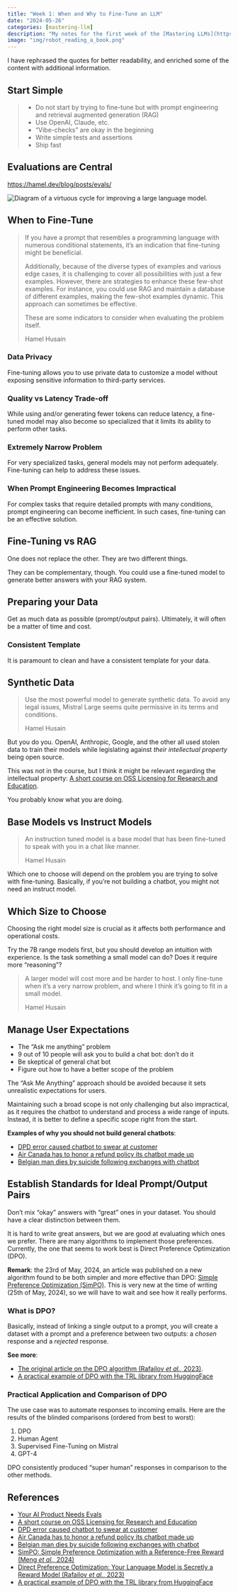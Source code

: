 ```yaml
---
title: "Week 1: When and Why to Fine-Tune an LLM"
date: "2024-05-26"
categories: [mastering-llm]
description: "My notes for the first week of the [Mastering LLMs](https://maven.com/parlance-labs/fine-tuning) conference hosted by [Hamel Husain](https://x.com/HamelHusain) and [Dan Becker](https://x.com/dan_s_becker)."
image: "img/robot_reading_a_book.png"
---
```

I have rephrased the quotes for better readability, and enriched some of the content with additional information.

## Start Simple

> * Do not start by trying to fine-tune but with prompt engineering and retrieval augmented generation (RAG)
> * Use OpenAI, Claude, etc.
> * "Vibe-checks" are okay in the beginning
> * Write simple tests and assertions
> * Ship fast

## Evaluations are Central

<https://hamel.dev/blog/posts/evals/>

![](img/diagram-cover.png "Diagram of a virtuous cycle for improving a large language model."){fig-alt="Diagram of a virtuous cycle for improving a large language model."}

## When to Fine-Tune

> If you have a prompt that resembles a programming language with numerous conditional statements, it's an indication that fine-tuning might be beneficial.
>
> Additionally, because of the diverse types of examples and various edge cases, it is challenging to cover all possibilities with just a few examples. However, there are strategies to enhance these few-shot examples. For instance, you could use RAG and maintain a database of different examples, making the few-shot examples dynamic. This approach can sometimes be effective.
>
> These are some indicators to consider when evaluating the problem itself.
>
> Hamel Husain

### Data Privacy

Fine-tuning allows you to use private data to customize a model without exposing sensitive information to third-party services.

### Quality vs Latency Trade-off

While using and/or generating fewer tokens can reduce latency, a fine-tuned model may also become so specialized that it limits its ability to perform other tasks.

### Extremely Narrow Problem

For very specialized tasks, general models may not perform adequately. Fine-tuning can help to address these issues.

### When Prompt Engineering Becomes Impractical

For complex tasks that require detailed prompts with many conditions, prompt engineering can become inefficient. In such cases, fine-tuning can be an effective solution.

## Fine-Tuning vs RAG

One does not replace the other. They are two different things.

They can be complementary, though. You could use a fine-tuned model to generate better answers with your RAG system.

## Preparing your Data

Get as much data as possible (prompt/output pairs). Ultimately, it will often be a matter of time and cost.

### Consistent Template

It is paramount to clean and have a consistent template for your data.

## Synthetic Data

> Use the most powerful model to generate synthetic data. To avoid any legal issues, Mistral Large seems quite permissive in its terms and conditions.
>
> Hamel Husain

But you do you. OpenAI, Anthropic, Google, and the other all used stolen data to train their models while legislating against *their intellectual property* being open source.

This was not in the course, but I think it might be relevant regarding the intellectual property: [A short course on OSS Licensing for Research and Education](https://gw-ospo.github.io/oss-licensing/intro.html).

You probably know what you are doing.

## Base Models vs Instruct Models

> An instruction tuned model is a base model that has been fine-tuned to speak with you in a chat like manner.
>
> Hamel Husain

Which one to choose will depend on the problem you are trying to solve with fine-tuning. Basically, if you're not building a chatbot, you might not need an instruct model.

## Which Size to Choose

Choosing the right model size is crucial as it affects both performance and operational costs.

Try the 7B range models first, but you should develop an intuition with experience. Is the task something a small model can do? Does it require more "reasoning"?

> A larger model will cost more and be harder to host. I only fine-tune when it's a very narrow problem, and where I think it's going to fit in a small model.
>
> Hamel Husain

## Manage User Expectations

* The "Ask me anything" problem
* 9 out of 10 people will ask you to build a chat bot: don't do it
* Be skeptical of general chat bot
* Figure out how to have a better scope of the problem

The "Ask Me Anything" approach should be avoided because it sets unrealistic expectations for users.

Maintaining such a broad scope is not only challenging but also impractical, as it requires the chatbot to understand and process a wide range of inputs. Instead, it is better to define a specific scope right from the start.

**Examples of why you should not build general chatbots**:

* [DPD error caused chatbot to swear at customer](https://www.bbc.com/news/technology-68025677)
* [Air Canada has to honor a refund policy its chatbot made up](https://www.wired.com/story/air-canada-chatbot-refund-policy/)
* [Belgian man dies by suicide following exchanges with chatbot](https://www.brusselstimes.com/430098/belgian-man-commits-suicide-following-exchanges-with-chatgpt)

## Establish Standards for Ideal Prompt/Output Pairs

Don't mix "okay" answers with "great" ones in your dataset. You should have a clear distinction between them.

It is hard to write great answers, but we are good at evaluating which ones we prefer. There are many algorithms to implement those preferences. Currently, the one that seems to work best is Direct Preference Optimization (DPO).

**Remark**: the 23rd of May, 2024, an article was published on a new algorithm found to be both simpler and more effective than DPO: [Simple Preference Optimization (SimPO)](https://arxiv.org/abs/2405.14734). This is very new at the time of writing (25th of May, 2024), so we will have to wait and see how it really performs.

### What is DPO?

Basically, instead of linking a single output to a prompt, you will create a dataset with a prompt and a preference between two outputs: a *chosen* response and a *rejected* response.

**See more**:

* [The original article on the DPO algorithm (Rafailov *et al.*, 2023)](https://arxiv.org/abs/2305.18290).
* [A practical example of DPO with the TRL library from HuggingFace](https://huggingface.co/docs/trl/main/en/dpo_trainer)

### Practical Application and Comparison of DPO

The use case was to automate responses to incoming emails. Here are the results of the blinded comparisons (ordered from best to worst):

1. DPO
2. Human Agent
3. Supervised Fine-Tuning on Mistral
4. GPT-4

DPO consistently produced "super human" responses in comparison to the other methods.

## References

* [Your AI Product Needs Evals](https://hamel.dev/blog/posts/evals/)
* [A short course on OSS Licensing for Research and Education](https://gw-ospo.github.io/oss-licensing/intro.html)
* [DPD error caused chatbot to swear at customer](https://www.bbc.com/news/technology-68025677)
* [Air Canada has to honor a refund policy its chatbot made up](https://www.wired.com/story/air-canada-chatbot-refund-policy/)
* [Belgian man dies by suicide following exchanges with chatbot](https://www.brusselstimes.com/430098/belgian-man-commits-suicide-following-exchanges-with-chatgpt)
* [SimPO: Simple Preference Optimization with a Reference-Free Reward (Meng *et al.*, 2024)](https://arxiv.org/abs/2405.14734)
* [Direct Preference Optimization: Your Language Model is Secretly a Reward Model (Rafailov *et al.*, 2023)](https://arxiv.org/abs/2305.18290)
* [A practical example of DPO with the TRL library from HuggingFace](https://huggingface.co/docs/trl/main/en/dpo_trainer)

